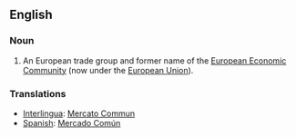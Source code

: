 ==English==

=== Noun ===
#An European trade group and former name of the [[European Economic Community]] (now under the [[European Union]]).

=== Translations ===
*[[Interlingua]]: [[Mercato Commun]]
*[[Spanish]]: [[Mercado Común]]